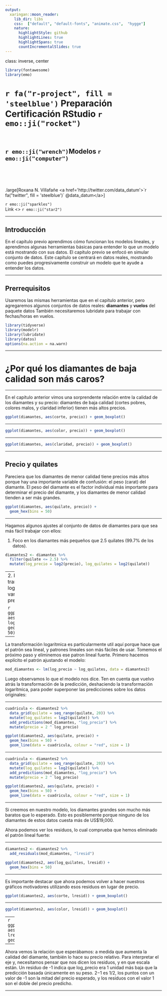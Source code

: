 ```yaml
---
output:
  xaringan::moon_reader:
    lib_dir: libs
    css:  ["default", "default-fonts", "animate.css",  "hygge"]
    nature:
      highlightStyle: github
      highlightLines: true
      highlightSpans: true
      countIncrementalSlides: true
---
```

class: inverse, center
```r
library(fontawesome)
library(emo)
```

# `r fa("r-project", fill = 'steelblue')` Preparación Certificación RStudio  `r emo::ji("rocket")`<br> <br> 

## `r emo::ji("wrench")`Modelos  `r emo::ji("computer")` 
<br> <br> <br> 

.large[Roxana N. Villafañe <a href='http://twitter.com/data_datum'>`r fa("twitter", fill = 'steelblue')` @data_datum</a>] <br> 



`r emo::ji("sparkles")`
<br> Link <> `r emo::ji("star2")`

---

## Introducción

En el capítulo previo aprendimos cómo funcionan los modelos lineales, y aprendimos algunas herramientas básicas para entender lo que un modelo está mostrando con sus datos. El capítulo previo se enfocó en simular conjunto de datos. Este capítulo se centrará en datos reales, mostrando como puedes progresivamente construir un modelo que te ayude a entender los datos.

---

## Prerrequisitos

Usaremos las mismas herramientas que en el capítulo anterior, pero agregaremos algunos conjuntos de datos reales: **diamantes** y **vuelos** del paquete datos También necesitaremos lubridate para trabajar con fechas/horas en vuelos.


```r
library(tidyverse)
library(modelr)
library(lubridate)
library(datos)
options(na.action = na.warn)
```

---

# ¿Por qué los diamantes de baja calidad son más caros?

---

En el capítulo anterior vimos una sorprendente relación entre la calidad de los diamantes y su precio: diamantes de baja calidad (cortes pobres, colores malos, y claridad inferior) tienen más altos precios.


```r
ggplot(diamantes, aes(corte, precio)) + geom_boxplot()
```

---

```r
ggplot(diamantes, aes(color, precio)) + geom_boxplot()
```

---

```r
ggplot(diamantes, aes(claridad, precio)) + geom_boxplot()
```

---

## Precio y quilates

Pareciera que los diamantes de menor calidad tiene precios más altos porque hay una importante variable de confusión: el peso (carat) del diamante. El peso del diamante es el factor individual más importante para determinar el precio del diamante, y los diamantes de menor calidad tienden a ser más grandes.

```r
ggplot(diamantes, aes(quilate, precio)) + 
  geom_hex(bins = 50)
```

---

Hagamos algunos ajustes al conjunto de datos de diamantes para que sea más fácil trabajar con ellos:

1. Foco en los diamantes más pequeños que 2.5 quilates (99.7% de los datos).

```r
diamantes2 <- diamantes %>%
  filter(quilate <= 2.5) %>% 
  mutate(log_precio = log2(precio), log_quilates = log2(quilate))
```

---
2. Hacer una transformación logarítmica de las variables quilates y precio.

```r
ggplot(diamantes2, aes(log_quilates, log_precio)) + 
  geom_hex(bins = 50)
```

---

La transformación logarítmica es particularmente util aquí porque hace que el patrón sea lineal, y patrones lineales son más fáciles de usar. Tomemos el próximo paso y eliminemos ese patron lineal fuerte. Primero hacemos explícito el patrón ajustando el modelo:

```r
mod_diamantes <- lm(log_precio ~ log_quilates, data = diamantes2)

```

Luego observamos lo que el modelo nos dice. Ten en cuenta que vuelvo atrás la transformación de la predicción, deshaciendo la transformación logarítmica, para poder superponer las predicciones sobre los datos originales:

---

```r
cuadricula <- diamantes2 %>% 
  data_grid(quilate = seq_range(quilate, 20)) %>% 
  mutate(log_quilates = log2(quilate)) %>% 
  add_predictions(mod_diamantes, "log_precio") %>% 
  mutate(precio = 2 ^ log_precio)

ggplot(diamantes2, aes(quilate, precio)) + 
  geom_hex(bins = 50) + 
  geom_line(data = cuadricula, colour = "red", size = 1)
```

---

```r
cuadricula <- diamantes2 %>% 
  data_grid(quilate = seq_range(quilate, 20)) %>% 
  mutate(log_quilates = log2(quilate)) %>% 
  add_predictions(mod_diamantes, "log_precio") %>% 
  mutate(precio = 2 ^ log_precio)

ggplot(diamantes2, aes(quilate, precio)) + 
  geom_hex(bins = 50) + 
  geom_line(data = cuadricula, colour = "red", size = 1)
```


---

Si creemos en nuestro modelo, los diamantes grandes son mucho más baratos que lo esperado. Esto es posiblemente porque ninguno de los diamantes de estos datos cuesta más de US$19,000.

Ahora podemos ver los residuos, lo cual comprueba que hemos eliminado el patrón lineal fuerte:

---

```r
diamantes2 <- diamantes2 %>% 
  add_residuals(mod_diamantes, "lresid")

ggplot(diamantes2, aes(log_quilates, lresid)) + 
  geom_hex(bins = 50)
```


---

Es importante destacar que ahora podemos volver a hacer nuestros gráficos motivadores utilizando esos residuos en lugar de precio.

```r
ggplot(diamantes2, aes(corte, lresid)) + geom_boxplot()
```

---

```r
ggplot(diamantes2, aes(color, lresid)) + geom_boxplot()
```


---
```r
ggplot(diamantes2, aes(claridad, lresid)) + geom_boxplot()
```

---

Ahora vemos la relación que esperábamos: a medida que aumenta la calidad del diamante, también lo hace su precio relativo. Para interpretar el eje y, necesitamos pensar que nos dicen los residuos, y en que escala están. Un residuo de -1 indica que log_precio era 1 unidad más baja que la predicción basada únicamente en su peso. 2−1 es 1/2, los puntos con un valor de -1 son la mitad del precio esperado, y los residuos con el valor 1 son el doble del precio predicho.

---

